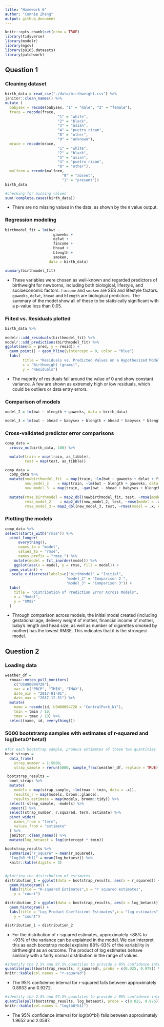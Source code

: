 ```yaml
---
title: "Homework 6"
author: "Connie Zhang"
output: github_document
---
```


```r
knitr::opts_chunk$set(echo = TRUE)
library(tidyverse)
library(modelr)
library(mgcv)
library(p8105.datasets)
library(patchwork) 
```

## Question 1
### Cleaning dataset 
```r
birth_data = read_csv("./data/birthweight.csv") %>% 
janitor::clean_names() %>%
mutate (
  babysex = recode(babysex, "1" = "male", "2" = "female"),
  frace = recode(frace,
                        "1" = "white",
                        "2" = "black",
                        "3" = "asian",
                        "4" = "puetro rican",
                        "8" = "other",
                        "9" = "unknown"),
  mrace = recode(mrace,
                        "1" = "white",
                        "2" = "black",
                        "3" = "asian",
                        "4" = "puetro rican",
                        "8" = "other"),
  malform = recode(malform, 
                          "0" = "absent",
                          "1" = "present"))
birth_data

#checking for missing values 
sum(!complete.cases(birth_data))
```

* There are no missing values in the data, as shown by the `0` value output. 

### Regression modeling 
```r
birthmodel_fit = lm(bwt ~ 
                      gaweeks + 
                      delwt + 
                      fincome +
                      bhead +
                      blength +
                      smoken, 
                    data = birth_data) 

summary(birthmodel_fit) 
```

* These variables were chosen as well-known and regarded predictors of birthweight for newborns, including both biological, lifestyle, and socioeconomic factors. `fincome` and `smoken` are SES and lifestyle factors. `gaweeks`, `delwt`, `bhead` and `blength` are biological predictors. The summary of the model show all of these to be statisically significant with a p-value less than 0.05. 

### Fiited vs. Residuals plotted 
```r
birth_data %>%
  
modelr::add_residuals(birthmodel_fit) %>%
modelr::add_predictions(birthmodel_fit) %>%
ggplot(aes(x = pred, y = resid)) +
  geom_point() + geom_hline(yintercept = 0, color = "blue") 
  labs(
        title = "Residuals vs. Predicted Values on a Hypothesized Model", 
        x = "Birthweight (grams)",
        y = "Residuals")

```

* The majority of residuals fall around the value of 0 and show constant variance. A few are shown as extremely high or low residuals, which could be outliers or data entry errors.  

### Comparison of models 
```r
model_2 = lm(bwt ~ blength + gaweeks, data = birth_data) 

model_3 = lm(bwt ~ bhead + babysex + blength + bhead * babysex * blength, data = birth_data) 
```

### Cross-validated predictor error comparisons 
```r
comp_data = 
  crossv_mc(birth_data, 100) %>%

  mutate(train = map(train, as_tibble),
         test = map(test, as_tibble)) 

comp_data = 
  comp_data %>% 
  mutate(newbirthmodel_fit  = map(train, ~lm(bwt ~ gaweeks + delwt + fincome + bhead + blength + smoken, data = .x)),
         new_model_2    = map(train, ~lm(bwt ~ blength + gaweeks, data = .x)),
         new_model_3  = map(train, ~gam(bwt ~ bhead + babysex + blength + bhead * babysex * blength, data = as_tibble(.x)))) %>% 
  
  mutate(rmse_birthmodel = map2_dbl(newbirthmodel_fit, test, ~rmse(model = .x, data = .y)),
         rmse_model_2    = map2_dbl(new_model_2, test, ~rmse(model = .x, data = .y)),
         rmse_model_3 = map2_dbl(new_model_3, test, ~rmse(model = .x, data = .y))) 
```

### Plotting the models
```r
comp_data %>%
select(starts_with("rmse")) %>% 
  pivot_longer(
      everything(),
      names_to = "model", 
      values_to = "rmse",
      names_prefix = "rmse_") %>% 
    mutate(model = fct_inorder(model)) %>% 
    ggplot(aes(x = model, y = rmse, fill = model)) +
  geom_violin() + 
   scale_x_discrete(labels=c("birthmodel" = "Initial", 
                            "model_2" = "Comparison 2 ",
                            "model_3" = "Comparison 3")) +
  labs(
    title = "Distribution of Prediction Error Across Models",
    x = "Model",
    y = "RMSE"
  )

```

* Through comparison across models, the initial model created (including gestational age, delivery weight of mother, financial income of mother, baby's length and head size, as well as number of cigarettes smoked by mother) has the lowest RMSE. This indicates that it is the strongest model.


## Question 2

### Loading data 
```r
weather_df = 
  rnoaa::meteo_pull_monitors(
    c("USW00094728"),
    var = c("PRCP", "TMIN", "TMAX"), 
    date_min = "2017-01-01",
    date_max = "2017-12-31") %>%
  mutate(
    name = recode(id, USW00094728 = "CentralPark_NY"),
    tmin = tmin / 10,
    tmax = tmax / 10) %>%
  select(name, id, everything())
```

### 5000 bootstramp samples with estimates of r-squared and log(beta0*beta1)
```r
#for each bootstrap sample, produce estimates of these two quantities
boot_straps = 
  data_frame(
    strap_number = 1:5000,
    strap_sample = rerun(5000, sample_frac(weather_df, replace = TRUE)))

 bootstrap_results = 
  boot_straps %>% 
  mutate(
    models = map(strap_sample, ~lm(tmax ~ tmin, data = .x)),
    results_r = map(models, broom::glance),
    results_estimate = map(models, broom::tidy)) %>% 
  select(-strap_sample, -models) %>% 
  unnest() %>%
  select(strap_number, r.squared, term, estimate) %>%
  pivot_wider(
    names_from = "term",
    values_from = "estimate"
  ) %>%
  janitor::clean_names() %>%
  mutate(log_betaest = log(intercept * tmin)) 
 
bootstrap_results %>%
  summarise("r_square" = mean(r_squared),
  "log(b0 *b1)" = mean(log_betaest)) %>%
  knitr::kable(digits = 3)
   
```

```r
#plotting the distribution of estimates
distribution_1 = ggplot(data = bootstrap_results, aes(x = r_squared)) +
  geom_histogram() +
  labs(title = "R-squared Estimates",x = "r squared estimates",
    y = "count")

distribution_2 = ggplot(data = bootstrap_results, aes(x = log_betaest)) +
  geom_histogram() +
  labs(title = "Log Product Coefficient Estimates",x = "log estimates",
    y = "count")

distribution_1 + distribution_2
```

* For the distribution of r-squared estimates, approximately ~88% to ~93% of the variance can be explained in the model. We can interpret this as each bootstrap model explains 88%-93% of the variability in birthweight as an outcome. The product of log estimates behave similarly with a fairly normal distribution in the range of values. 

```r
#identify the 2.5% and 97.5% quantiles to provide a 95% confidence interval for r-squared
quantile(pull(bootstrap_results, r_squared), probs = c(0.025, 0.975)) %>%
knitr::kable(col.names = "r-squared")
```

* The 95% confidence interval for r-squared falls between approximately 0.8933 and 0.9272. 

```r
#identify the 2.5% and 97.5% quantiles to provide a 95% confidence interval for log(b1-b0) 
quantile(pull(bootstrap_results, log_betaest), probs = c(0.025, 0.975)) %>%
knitr::kable(col.names = "log(b0*b1)")
```

*  The 95% confidence interval for log(b0*b1) falls between approximately 1.9652 and 2.0587. 